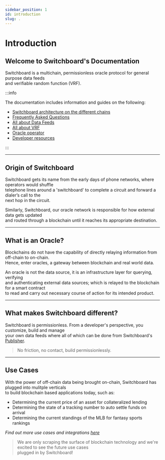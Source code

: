 ```yaml
---
sidebar_position: 1
id: introduction
slug: .
---
```


# Introduction

## Welcome to Switchboard's Documentation

Switchboard is a multichain, permissionless oracle protocol for general purpose data feeds  
and verifiable random function (VRF).

:::info

The documentation includes information and guides on the following:

+ [Switchboard architecture on the different chains](docs/about/network)
+ [Frequently Asked Questions](docs/about/faq)
+ [All about Data Feeds](docs/feeds/about)
+ [All about VRF](docs/randomness/about)
+ [Oracle operator](docs/operator/about)
+ [Developer resources](docs/dev)

:::

---

## Origin of Switchboard

Switchboard gets its name from the early days of phone networks, where operators would shuffle  
telephone lines around a 'switchboard' to complete a circuit and forward a dialer’s call to the  
next hop in the circuit.

Similarly, Switchboard, our oracle network is responsible for how external data gets updated  
and routed through a blockchain until it reaches its appropriate destination.

---

## What is an Oracle?

Blockchains do not have the capability of directly relaying information from off-chain to on-chain.  
Hence, enter oracles, a gateway between blockchain and real world data.

An oracle is not the data source, it is an infrastructure layer for querying, verifying  
and authenticating external data sources; which is relayed to the blockchain for a smart contract  
to read and carry out necessary course of action for its intended product.

---

## What makes Switchboard different?

Switchboard is permissionless. From a developer's perspective, you customize, build and manage  
your own data feeds where all of which can be done from Switchboard's [Publisher](https://app.switchboard.xyz).

> No friction, no contact, build permissionlessly.

---

## Use Cases

With the power of off-chain data being brought on-chain, Switchboard has plugged into mulitple verticals  
to build blockchain based applications today, such as:

- Determining the current price of an asset for collateralized lending
- Determining the state of a tracking number to auto settle funds on arrival
- Determining the current standings of the MLB for fantasy sports rankings

_Find out more use cases and integrations [here](docs/faq#use-cases-and-integrations)_

> We are only scraping the surface of blockchain technology and we're excited to see the future use cases  
> plugged in by Switchboard!
